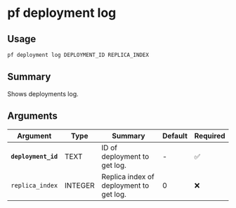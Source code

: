 # pf deployment log

## Usage

```bash
pf deployment log DEPLOYMENT_ID REPLICA_INDEX
```

## Summary

Shows deployments log.

## Arguments

| Argument | Type | Summary | Default | Required | 
|----------|------|---------|---------|----------|
| **`deployment_id`** | TEXT | ID of deployment to get log. | - | ✅ |
| `replica_index` | INTEGER | Replica index of deployment to get log. | 0 | ❌ |
